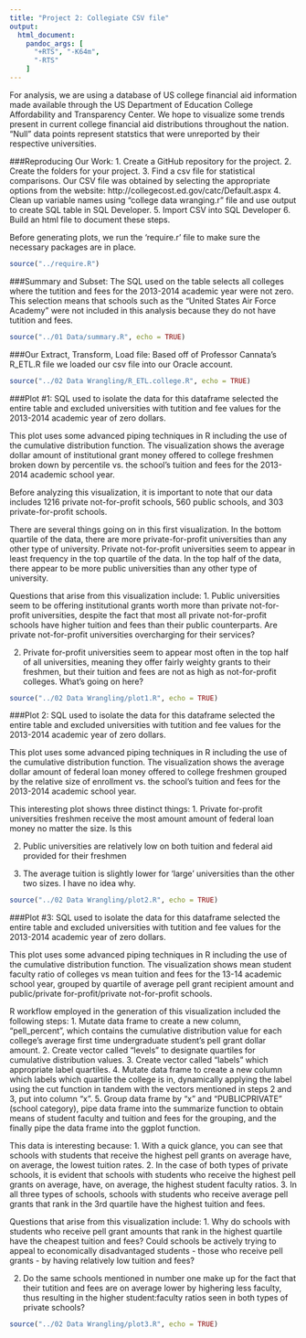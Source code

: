 ```yaml
---
title: "Project 2: Collegiate CSV file"
output:
  html_document:
    pandoc_args: [
      "+RTS", "-K64m",
      "-RTS"
    ]
---
```

For analysis, we are using a database of US college financial aid information made available through the US Department of Education College Affordability and Transparency Center. We hope to visualize some trends present in current college financial aid distributions throughout the nation. "Null" data points represent statstics that were unreported by their respective universities.

###Reproducing Our Work:
1. Create a GitHub repository for the project.
2. Create the folders for your project.
3. Find a csv file for statistical comparisons. Our CSV file was obtained by selecting the appropriate options from the website: http://collegecost.ed.gov/catc/Default.aspx
4. Clean up variable names using "college data wranging.r" file and use output to create SQL table in SQL Developer.
5. Import CSV into SQL Developer
6. Build an html file to document these steps.

Before generating plots, we run the 'require.r' file to make sure the necessary packages are in place.
```r
source("../require.R")
```

###Summary and Subset:
The SQL used on the table selects all colleges where the tutition and fees for the 2013-2014 academic year were not zero. This selection means that schools such as the "United States Air Force Academy" were not included in this analysis because they do not have tutition and fees.
```r
source("../01 Data/summary.R", echo = TRUE)
```

###Our Extract, Transform, Load file:
Based off of Professor Cannata's R_ETL.R file we loaded our csv file into our Oracle account.
```r
source("../02 Data Wrangling/R_ETL.college.R", echo = TRUE)
```

###Plot #1:
SQL used to isolate the data for this dataframe selected the entire table and excluded universities with tutition and fee values for the 2013-2014 academic year of zero dollars.

This plot uses some advanced piping techniques in R including the use of the cumulative distribution function. The visualization shows the average dollar amount of institutional grant money offered to college freshmen broken down by percentile vs. the school's tuition and fees for the 2013-2014 academic school year.

Before analyzing this visualization, it is important to note that our data includes 1216 private not-for-profit schools, 560 public schools, and 303 private-for-profit schools.

There are several things going on in this first visualization. In the bottom quartile of the data, there are more private-for-profit universities than any other type of university. Private not-for-profit universities seem to appear in least frequency in the top quartile of the data. In the top half of the data, there appear to be more public universities than any other type of university.

Questions that arise from this visualization include:
1. Public universities seem to be offering institutional grants worth more than private not-for-profit universities, despite the fact that most all private not-for-profit schools have higher tuition and fees than their public counterparts. Are private not-for-profit universities overcharging for their services?

2. Private for-profit universities seem to appear most often in the top half of all universities, meaning they offer fairly weighty grants  to their freshmen, but their tuition and fees are not as high as not-for-profit colleges. What's going on here?

```r
source("../02 Data Wrangling/plot1.R", echo = TRUE)
```

###Plot 2:
SQL used to isolate the data for this dataframe selected the entire table and excluded universities with tutition and fee values for the 2013-2014 academic year of zero dollars.

This plot uses some advanced piping techniques in R including the use of the cumulative distribution function. The visualization shows the average dollar amount of federal loan money offered to college freshmen grouped by the relative size of enrollment vs. the school's tuition and fees for the 2013-2014 academic school year.

This interesting plot shows three distinct things:
1. Private for-profit universities freshmen receive the most amount amount of federal loan money no matter the size.  Is this

2. Public universities are relatively low on both tuition and federal aid provided for their freshmen

3. The average tuition is slightly lower for 'large' universities than the other two sizes.  I have no idea why.

```r
source("../02 Data Wrangling/plot2.R", echo = TRUE)
```

###Plot #3:
SQL used to isolate the data for this dataframe selected the entire table and excluded universities with tutition and fee values for the 2013-2014 academic year of zero dollars.

This plot uses some advanced piping techniques in R including the use of the cumulative distribution function. The visualization shows mean student faculty ratio of colleges vs mean tuition and fees for the 13-14 academic school year, grouped by quartile of average pell grant recipient amount and public/private for-profit/private not-for-profit schools. 

R workflow employed in the generation of this visualization included the following steps:
1. Mutate data frame to create a new column, "pell_percent", which contains the cumulative distribution value for each college's average first time undergraduate student's pell grant dollar amount.
2. Create vector called "levels" to designate quartiles for cumulative distribution values.
3. Create vector called "labels" which appropriate label quartiles.
4. Mutate data frame to create a new column which labels which quartile the college is in, dynamically applying the label using the cut function in tandem with the vectors mentioned in steps 2 and 3, put into column "x".
5. Group data frame by "x" and "PUBLICPRIVATE" (school category), pipe data frame into the summarize function to obtain means of student faculty and tuition and fees for the grouping, and the finally pipe the data frame into the ggplot function.

This data is interesting because:
1. With a quick glance, you can see that schools with students that receive the highest pell grants on average have, on average, the lowest tuition rates. 
2. In the case of both types of private schools, it is evident that schools with students who receive the highest pell grants on average, have, on average, the highest student faculty ratios. 
3. In all three types of schools, schools with students who receive average pell grants that rank in the 3rd quartile have the highest tuition and fees.

Questions that arise from this visualization include:
1. Why do schools with students who receive pell grant amounts that rank in the highest quartile have the cheapest tuition and fees? Could schools be actively trying to appeal to economically disadvantaged students - those who receive pell grants - by having relatively low tuition and fees?

2. Do the same schools mentioned in number one make up for the fact that their tutition and fees are on average lower by highering less faculty, thus resulting in the higher student:faculty ratios seen in both types of private schools?


```r
source("../02 Data Wrangling/plot3.R", echo = TRUE)
```

